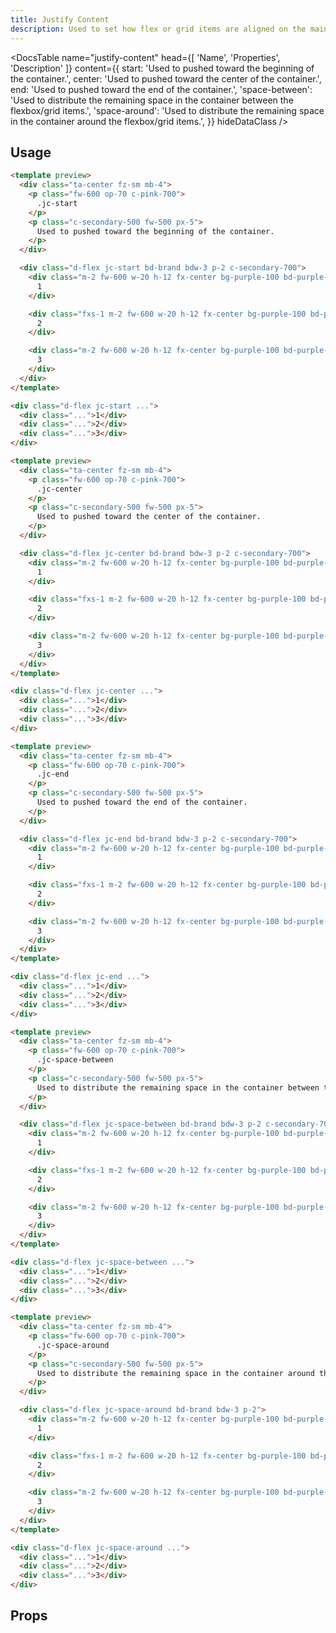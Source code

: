 ```yaml
---
title: Justify Content
description: Used to set how flex or grid items are aligned on the main axis.
---
```


<DocsTable
  name="justify-content"
  head={[
    'Name',
    'Properties',
    'Description'
  ]}
  content={{
    start: 'Used to pushed toward the beginning of the container.',
    center: 'Used to pushed toward the center of the container.',
    end: 'Used to pushed toward the end of the container.',
    'space-between': 'Used to distribute the remaining space in the container between the flexbox/grid items.',
    'space-around': 'Used to distribute the remaining space in the container around the flexbox/grid items.',
  }}
  hideDataClass
/>

## Usage

```html rose
<template preview>
  <div class="ta-center fz-sm mb-4">
    <p class="fw-600 op-70 c-pink-700">
      .jc-start
    </p>
    <p class="c-secondary-500 fw-500 px-5">
      Used to pushed toward the beginning of the container.
    </p>
  </div>

  <div class="d-flex jc-start bd-brand bdw-3 p-2 c-secondary-700">
    <div class="m-2 fw-600 w-20 h-12 fx-center bg-purple-100 bd-purple-200">
      1
    </div>

    <div class="fxs-1 m-2 fw-600 w-20 h-12 fx-center bg-purple-100 bd-purple-200">
      2
    </div>

    <div class="m-2 fw-600 w-20 h-12 fx-center bg-purple-100 bd-purple-200">
      3
    </div>
  </div>
</template>

<div class="d-flex jc-start ...">
  <div class="...">1</div>
  <div class="...">2</div>
  <div class="...">3</div>
</div>
```

```html rose
<template preview>
  <div class="ta-center fz-sm mb-4">
    <p class="fw-600 op-70 c-pink-700">
      .jc-center
    </p>
    <p class="c-secondary-500 fw-500 px-5">
      Used to pushed toward the center of the container.
    </p>
  </div>

  <div class="d-flex jc-center bd-brand bdw-3 p-2 c-secondary-700">
    <div class="m-2 fw-600 w-20 h-12 fx-center bg-purple-100 bd-purple-200">
      1
    </div>

    <div class="fxs-1 m-2 fw-600 w-20 h-12 fx-center bg-purple-100 bd-purple-200">
      2
    </div>

    <div class="m-2 fw-600 w-20 h-12 fx-center bg-purple-100 bd-purple-200">
      3
    </div>
  </div>
</template>

<div class="d-flex jc-center ...">
  <div class="...">1</div>
  <div class="...">2</div>
  <div class="...">3</div>
</div>
```

```html rose
<template preview>
  <div class="ta-center fz-sm mb-4">
    <p class="fw-600 op-70 c-pink-700">
      .jc-end
    </p>
    <p class="c-secondary-500 fw-500 px-5">
      Used to pushed toward the end of the container.
    </p>
  </div>

  <div class="d-flex jc-end bd-brand bdw-3 p-2 c-secondary-700">
    <div class="m-2 fw-600 w-20 h-12 fx-center bg-purple-100 bd-purple-200">
      1
    </div>

    <div class="fxs-1 m-2 fw-600 w-20 h-12 fx-center bg-purple-100 bd-purple-200">
      2
    </div>

    <div class="m-2 fw-600 w-20 h-12 fx-center bg-purple-100 bd-purple-200">
      3
    </div>
  </div>
</template>

<div class="d-flex jc-end ...">
  <div class="...">1</div>
  <div class="...">2</div>
  <div class="...">3</div>
</div>
```

```html rose
<template preview>
  <div class="ta-center fz-sm mb-4">
    <p class="fw-600 op-70 c-pink-700">
      .jc-space-between
    </p>
    <p class="c-secondary-500 fw-500 px-5">
      Used to distribute the remaining space in the container between the flexbox/grid items.
    </p>
  </div>

  <div class="d-flex jc-space-between bd-brand bdw-3 p-2 c-secondary-700">
    <div class="m-2 fw-600 w-20 h-12 fx-center bg-purple-100 bd-purple-200">
      1
    </div>

    <div class="fxs-1 m-2 fw-600 w-20 h-12 fx-center bg-purple-100 bd-purple-200">
      2
    </div>

    <div class="m-2 fw-600 w-20 h-12 fx-center bg-purple-100 bd-purple-200">
      3
    </div>
  </div>
</template>

<div class="d-flex jc-space-between ...">
  <div class="...">1</div>
  <div class="...">2</div>
  <div class="...">3</div>
</div>
```

```html rose
<template preview>
  <div class="ta-center fz-sm mb-4">
    <p class="fw-600 op-70 c-pink-700">
      .jc-space-around
    </p>
    <p class="c-secondary-500 fw-500 px-5">
      Used to distribute the remaining space in the container around the flexbox/grid items.
    </p>
  </div>

  <div class="d-flex jc-space-around bd-brand bdw-3 p-2">
    <div class="m-2 fw-600 w-20 h-12 fx-center bg-purple-100 bd-purple-200">
      1
    </div>

    <div class="fxs-1 m-2 fw-600 w-20 h-12 fx-center bg-purple-100 bd-purple-200">
      2
    </div>

    <div class="m-2 fw-600 w-20 h-12 fx-center bg-purple-100 bd-purple-200">
      3
    </div>
  </div>
</template>

<div class="d-flex jc-space-around ...">
  <div class="...">1</div>
  <div class="...">2</div>
  <div class="...">3</div>
</div>
```

## Props

<DocsTable
  name="justify-content"
  type="props"
/>


